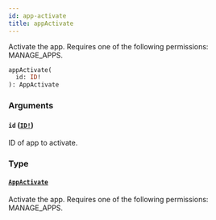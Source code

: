 ```yaml
---
id: app-activate
title: appActivate
---
```


Activate the app. Requires one of the following permissions: MANAGE_APPS.

```graphql
appActivate(
  id: ID!
): AppActivate

```

### Arguments

#### `id` ([`ID!`](../../../developer/api-reference/scalars/id))

ID of app to activate.

### Type

#### [`AppActivate`](../../../developer/api-reference/objects/app-activate)

Activate the app. Requires one of the following permissions: MANAGE_APPS.
